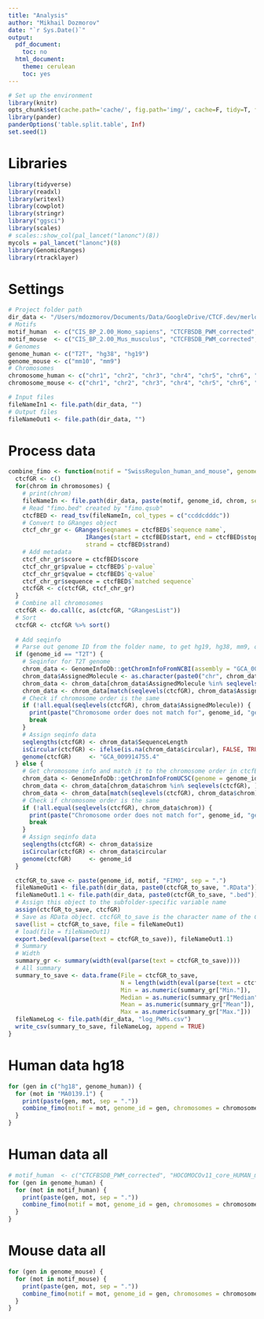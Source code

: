 ```yaml
---
title: "Analysis"
author: "Mikhail Dozmorov"
date: "`r Sys.Date()`"
output:
  pdf_document:
    toc: no
  html_document:
    theme: cerulean
    toc: yes
---
```


```r
# Set up the environment
library(knitr)
opts_chunk$set(cache.path='cache/', fig.path='img/', cache=F, tidy=T, fig.keep='high', echo=F, dpi=100, warnings=F, message=F, comment=NA, warning=F, results='as.is', fig.width = 10, fig.height = 6) #out.width=700, 
library(pander)
panderOptions('table.split.table', Inf)
set.seed(1)
```

# Libraries

```r
library(tidyverse)
library(readxl)
library(writexl)
library(cowplot)
library(stringr)
library("ggsci")
library(scales)
# scales::show_col(pal_lancet("lanonc")(8))
mycols = pal_lancet("lanonc")(8)
library(GenomicRanges)
library(rtracklayer)
```

# Settings

```r
# Project folder path
dir_data <- "/Users/mdozmorov/Documents/Data/GoogleDrive/CTCF.dev/merlot"
# Motifs
motif_human  <- c("CIS_BP_2.00_Homo_sapiens", "CTCFBSDB_PWM_corrected", "HOCOMOCOv11_core_HUMAN_mono_meme_format", "JASPAR2022_CORE_vertebrates_non_redundant_v2", "jolma2013_corrected", "SwissRegulon_human_and_mouse")
motif_mouse  <- c("CIS_BP_2.00_Mus_musculus", "CTCFBSDB_PWM_corrected", "HOCOMOCOv11_core_MOUSE_mono_meme_format", "JASPAR2022_CORE_vertebrates_non_redundant_v2", "jolma2013_corrected", "SwissRegulon_human_and_mouse")
# Genomes
genome_human <- c("T2T", "hg38", "hg19")
genome_mouse <- c("mm10", "mm9")
# Chromosomes
chromosome_human <- c("chr1", "chr2", "chr3", "chr4", "chr5", "chr6", "chr7", "chr8", "chr9", "chr10", "chr11", "chr12", "chr13", "chr14", "chr15", "chr16", "chr17", "chr18", "chr19", "chr20", "chr21", "chr22", "chrX", "chrY")
chromosome_mouse <- c("chr1", "chr2", "chr3", "chr4", "chr5", "chr6", "chr7", "chr8", "chr9", "chr10", "chr11", "chr12", "chr13", "chr14", "chr15", "chr16", "chr17", "chr18", "chr19", "chrX", "chrY")

# Input files
fileNameIn1 <- file.path(dir_data, "")
# Output files
fileNameOut1 <- file.path(dir_data, "")
```

# Process data

```r
combine_fimo <- function(motif = "SwissRegulon_human_and_mouse", genome_id = "T2T", chromosomes = chromosome_human) {
  ctcfGR <- c()
  for(chrom in chromosomes) {
    # print(chrom)
    fileNameIn <- file.path(dir_data, paste(motif, genome_id, chrom, sep = "_"), "fimo.txt.gz")
    # Read "fimo.bed" created by "fimo.qsub"
    ctcfBED <- read_tsv(fileNameIn, col_types = c("ccddcdddc"))
    # Convert to GRanges object
    ctcf_chr_gr <- GRanges(seqnames = ctcfBED$`sequence name`, 
                      IRanges(start = ctcfBED$start, end = ctcfBED$stop),
                      strand = ctcfBED$strand)
    # Add metadata
    ctcf_chr_gr$score = ctcfBED$score
    ctcf_chr_gr$pvalue = ctcfBED$`p-value`
    ctcf_chr_gr$qvalue = ctcfBED$`q-value`
    ctcf_chr_gr$sequence = ctcfBED$`matched sequence`
    ctcfGR <- c(ctcfGR, ctcf_chr_gr)
  }
  # Combine all chromosomes
  ctcfGR <- do.call(c, as(ctcfGR, "GRangesList"))
  # Sort
  ctcfGR <- ctcfGR %>% sort()
  
  # Add seqinfo
  # Parse out genome ID from the folder name, to get hg19, hg38, mm9, or mm10
  if (genome_id == "T2T") {
    # Seqinfor for T2T genome
    chrom_data <- GenomeInfoDb::getChromInfoFromNCBI(assembly = "GCA_009914755.4")
    chrom_data$AssignedMolecule <- as.character(paste0("chr", chrom_data$AssignedMolecule))
    chrom_data <- chrom_data[chrom_data$AssignedMolecule %in% seqlevels(ctcfGR), ]
    chrom_data <- chrom_data[match(seqlevels(ctcfGR), chrom_data$AssignedMolecule), ]
    # Check if chromosome order is the same
    if (!all.equal(seqlevels(ctcfGR), chrom_data$AssignedMolecule)) {
      print(paste("Chromosome order does not match for", genome_id, "genome."))
      break
    }
    # Assign seqinfo data
    seqlengths(ctcfGR) <- chrom_data$SequenceLength
    isCircular(ctcfGR) <- ifelse(is.na(chrom_data$circular), FALSE, TRUE)
    genome(ctcfGR)     <- "GCA_009914755.4"
  } else {
    # Get chromosome info and match it to the chromosome order in ctcfBED
    chrom_data <- GenomeInfoDb::getChromInfoFromUCSC(genome = genome_id)
    chrom_data <- chrom_data[chrom_data$chrom %in% seqlevels(ctcfGR), ]
    chrom_data <- chrom_data[match(seqlevels(ctcfGR), chrom_data$chrom), ]
    # Check if chromosome order is the same
    if (!all.equal(seqlevels(ctcfGR), chrom_data$chrom)) {
      print(paste("Chromosome order does not match for", genome_id, "genome."))
      break
    }
    # Assign seqinfo data
    seqlengths(ctcfGR) <- chrom_data$size
    isCircular(ctcfGR) <- chrom_data$circular
    genome(ctcfGR)     <- genome_id
  }

  ctcfGR_to_save <- paste(genome_id, motif, "FIMO", sep = ".")
  fileNameOut1 <- file.path(dir_data, paste0(ctcfGR_to_save, ".RData"))
  fileNameOut1.1 <- file.path(dir_data, paste0(ctcfGR_to_save, ".bed"))
  # Assign this object to the subfolder-specific variable name
  assign(ctcfGR_to_save, ctcfGR)
  # Save as RData object. ctcfGR_to_save is the character name of the CTCF GRanges variable
  save(list = ctcfGR_to_save, file = fileNameOut1)
  # load(file = fileNameOut1)
  export.bed(eval(parse(text = ctcfGR_to_save)), fileNameOut1.1)
  # Summary
  # Width
  summary_gr <- summary(width(eval(parse(text = ctcfGR_to_save))))
  # All summary
  summary_to_save <- data.frame(File = ctcfGR_to_save,
                                N = length(width(eval(parse(text = ctcfGR_to_save)))), 
                                Min = as.numeric(summary_gr["Min."]), 
                                Median = as.numeric(summary_gr["Median"]), 
                                Mean = as.numeric(summary_gr["Mean"]), 
                                Max = as.numeric(summary_gr["Max."]))
  fileNameLog <- file.path(dir_data, "log_PWMs.csv")
  write_csv(summary_to_save, fileNameLog, append = TRUE)
}
```

# Human data hg18

```r
for (gen in c("hg18", genome_human)) {
  for (mot in "MA0139.1") {
    print(paste(gen, mot, sep = "."))
    combine_fimo(motif = mot, genome_id = gen, chromosomes = chromosome_human)
  }
}
```

# Human data all

```r
# motif_human  <- c("CTCFBSDB_PWM_corrected", "HOCOMOCOv11_core_HUMAN_mono_meme_format", "JASPAR2022_CORE_vertebrates_non-redundant_v2", "jolma2013_corrected", "SwissRegulon_human_and_mouse")
for (gen in genome_human) {
  for (mot in motif_human) {
    print(paste(gen, mot, sep = "."))
    combine_fimo(motif = mot, genome_id = gen, chromosomes = chromosome_human)
  }
}
```

# Mouse data all

```r
for (gen in genome_mouse) {
  for (mot in motif_mouse) {
    print(paste(gen, mot, sep = "."))
    combine_fimo(motif = mot, genome_id = gen, chromosomes = chromosome_mouse)
  }
}
```

